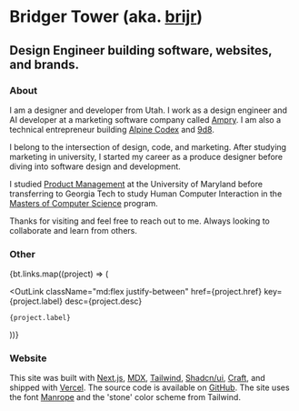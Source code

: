 
# Bridger Tower <span className="text-muted-foreground">(aka. [brijr](https://github.com/brijr))</span>

## Design Engineer building software, websites, and brands.

<PortfolioLinks />

### About

I am a designer and developer from Utah. I work as a design engineer and AI developer at a marketing software company called [Ampry](https://ampry.com). I am also a technical entrepreneur building [Alpine Codex](https://alpinecodex.com) and [9d8](https://9d8.dev).

I belong to the intersection of design, code, and marketing. After studying marketing in university, I started my career as a produce designer before diving into software design and development.

I studied [Product Management](https://pm.umd.edu/program/mppm/) at the University of Maryland before transferring to Georgia Tech to study Human Computer Interaction in the [Masters of Computer Science](https://omscs.gatech.edu/) program.

Thanks for visiting and feel free to reach out to me. Always looking to collaborate and learn from others.

### Other

<div className="grid gap-3 pt-2">
  {bt.links.map((project) => (

  <OutLink
    className="md:flex justify-between"
    href={project.href}
    key={project.label}
    desc={project.desc}
  >
    {project.label}
  </OutLink>
  ))}
</div>

### Website

This site was built with [Next.js](https://nextjs.org), [MDX](https://mdxjs.com), [Tailwind](https://tailwindcss.com), [Shadcn/ui](https://ui.shadcn.com), [Craft](https://github.com/brijr/craft), and shipped with [Vercel](https://vercel.com). The source code is available on [GitHub](https://github.com/brijr/home). The site uses the font [Manrope](https://www.gent.media/manrope) and the 'stone' color scheme from Tailwind.
